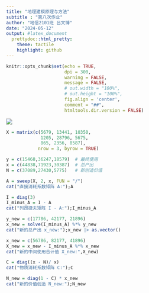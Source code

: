 ```yaml
---
title: "地理建模原理与方法"
subtitle : "第八次作业"
author: "地信2101班 吕文博"
date: "2024-05-12"
output: #latex_document
  prettydoc::html_pretty:
    theme: tactile
    highlight: github
---
```


```r
knitr::opts_chunk$set(echo = TRUE,
                      dpi = 300,
                      warning = FALSE,
                      message = FALSE,
                      # out.width = "100%",
                      # out.height = "100%",
                      fig.align = 'center',
                      comment = "##",
                      htmltools.dir.version = FALSE)
```

![](../picture/fig8.jpg)

```r
X = matrix(c(5679, 13441, 10350, 
             1205, 28796, 5675, 
             865, 2356, 8587), 
            nrow = 3, byrow = TRUE)

y = c(15468,36247,18579)  # 最终使用
x = c(44838,71923,30387)  # 总产出
N = c(37089,27430,5775)   # 新创造价值

A = sweep(X, 2, x, FUN = "/")
cat("直接消耗系数矩阵 A:");A

I = diag(3)
I_minus_A = I - A
cat("列昂捷夫矩阵 I - A:");I_minus_A

y_new = c(17786, 42177, 21896)
x_new = solve(I_minus_A) %*% y_new
cat("新的总产出 x_new:");x_new |> as.vector()

x_new = c(56786, 82177, 41896)
X_new = x_new - I_minus_A %*% x_new
cat("新的中间使用合计值 X_new:",X_new)

C = diag((x - N)/ x)
cat("物质消耗系数矩阵 C:");C

N_new = diag(1 - C) * x_new
cat("新的价值创造 N_new:");N_new
```
